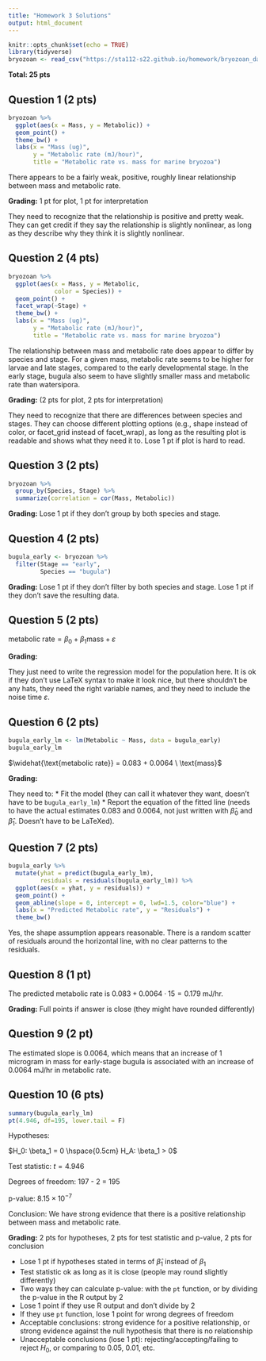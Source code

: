 ```yaml
---
title: "Homework 3 Solutions"
output: html_document
---
```


```r
knitr::opts_chunk$set(echo = TRUE)
library(tidyverse)
bryozoan <- read_csv("https://sta112-s22.github.io/homework/bryozoan_data.csv")
```

**Total: 25 pts**

## Question 1 (2 pts)

```r
bryozoan %>%
  ggplot(aes(x = Mass, y = Metabolic)) +
  geom_point() +
  theme_bw() +
  labs(x = "Mass (ug)",
       y = "Metabolic rate (mJ/hour)",
       title = "Metabolic rate vs. mass for marine bryozoa")
```

There appears to be a fairly weak, positive, roughly linear relationship between mass and metabolic rate. 

**Grading:** 1 pt for plot, 1 pt for interpretation

They need to recognize that the relationship is positive and pretty weak. They can get credit if they say the relationship is slightly nonlinear, as long as they describe why they think it is slightly nonlinear.

## Question 2 (4 pts)

```r
bryozoan %>%
  ggplot(aes(x = Mass, y = Metabolic, 
             color = Species)) +
  geom_point() +
  facet_wrap(~Stage) +
  theme_bw() +
  labs(x = "Mass (ug)",
       y = "Metabolic rate (mJ/hour)",
       title = "Metabolic rate vs. mass for marine bryozoa")
```

The relationship between mass and metabolic rate does appear to differ by species and stage. For a given mass, metabolic rate seems to be higher for larvae and late stages, compared to the early developmental stage. In the early stage, bugula also seem to have slightly smaller mass and metabolic rate than watersipora.

**Grading:** (2 pts for plot, 2 pts for interpretation)

They need to recognize that there are differences between species and stages. They can choose different plotting options (e.g., shape instead of color, or facet_grid instead of facet_wrap), as long as the resulting plot is readable and shows what they need it to. Lose 1 pt if plot is hard to read.

## Question 3 (2 pts)

```r
bryozoan %>%
  group_by(Species, Stage) %>%
  summarize(correlation = cor(Mass, Metabolic))
```

**Grading:** Lose 1 pt if they don't group by both species and stage.


## Question 4 (2 pts)

```r
bugula_early <- bryozoan %>%
  filter(Stage == "early",
         Species == "bugula")
```

**Grading:** Lose 1 pt if they don't filter by both species and stage. Lose 1 pt if they don't save the resulting data.


## Question 5 (2 pts)

$\text{metabolic rate} = \beta_0 + \beta_1 \text{mass} + \varepsilon$

**Grading:**

They just need to write the regression model for the population here. It is ok if they don't use LaTeX syntax to make it look nice, but there shouldn't be any hats, they need the right variable names, and they need to include the noise time $\varepsilon$.

## Question 6 (2 pts)

```r
bugula_early_lm <- lm(Metabolic ~ Mass, data = bugula_early)
bugula_early_lm
```

$\widehat{\text{metabolic rate}} = 0.083 + 0.0064 \ \text{mass}$


**Grading:**

They need to:
* Fit the model (they can call it whatever they want, doesn't have to be `bugula_early_lm`)
* Report the equation of the fitted line (needs to have the actual estimates 0.083 and 0.0064, not just written with $\widehat{\beta}_0$ and $\widehat{\beta}_1$. Doesn't have to be LaTeXed).

## Question 7 (2 pts)

```r
bugula_early %>%
  mutate(yhat = predict(bugula_early_lm),
         residuals = residuals(bugula_early_lm)) %>%
  ggplot(aes(x = yhat, y = residuals)) +
  geom_point() +
  geom_abline(slope = 0, intercept = 0, lwd=1.5, color="blue") +
  labs(x = "Predicted Metabolic rate", y = "Residuals") +
  theme_bw()
```

Yes, the shape assumption appears reasonable. There is a random scatter of residuals around the horizontal line, with no clear patterns to the residuals.

## Question 8 (1 pt)

The predicted metabolic rate is $0.083 + 0.0064 \cdot 15 = 0.179$ mJ/hr.

**Grading:** Full points if answer is close (they might have rounded differently)

## Question 9 (2 pt)

The estimated slope is 0.0064, which means that an increase of 1 microgram in mass for early-stage bugula is associated with an increase of 0.0064 mJ/hr in metabolic rate.

## Question 10 (6 pts)

```r
summary(bugula_early_lm)
pt(4.946, df=195, lower.tail = F)
```

Hypotheses:

$H_0: \beta_1 = 0 \hspace{0.5cm} H_A: \beta_1 > 0$

Test statistic: $t = 4.946$

Degrees of freedom: 197 - 2 = 195

p-value: $8.15 \times 10^{-7}$

Conclusion: We have strong evidence that there is a positive relationship between mass and metabolic rate.

**Grading:** 2 pts for hypotheses, 2 pts for test statistic and p-value, 2 pts for conclusion

* Lose 1 pt if hypotheses stated in terms of $\widehat{\beta}_1$ instead of $\beta_1$
* Test statistic ok as long as it is close (people may round slightly differently)
* Two ways they can calculate p-value: with the `pt` function, or by dividing the p-value in the R output by 2
* Lose 1 point if they use R output and don't divide by 2
* If they use `pt` function, lose 1 point for wrong degrees of freedom
* Acceptable conclusions: strong evidence for a positive relationship, or strong evidence against the null hypothesis that there is no relationship
* Unacceptable conclusions (lose 1 pt): rejecting/accepting/failing to reject $H_0$, or comparing to 0.05, 0.01, etc.